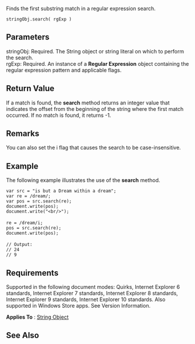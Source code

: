 Finds the first substring match in a regular expression search.

 stringObj.search( rgExp )

==Parameters==
; stringObj: Required. The String object or string literal on which to perform the search.
; rgExp: Required. An instance of a '''Regular Expression''' object containing the regular expression pattern and applicable flags.

==Return Value==
If a match is found, the '''search''' method returns an integer value that indicates the offset from the beginning of the string where the first match occurred. If no match is found, it returns -1.


==Remarks==
You can also set the i flag that causes the search to be case-insensitive.


==Example==
The following example illustrates the use of the '''search''' method.

 var src = "is but a Dream within a dream";
 var re = /dream/;
 var pos = src.search(re);
 document.write(pos);
 document.write("&lt;br/&gt;");
 
 re = /dream/i;
 pos = src.search(re);
 document.write(pos);
 
 // Output: 
 // 24 
 // 9

==Requirements==
Supported in the following document modes: Quirks, Internet Explorer 6 standards, Internet Explorer 7 standards, Internet Explorer 8 standards, Internet Explorer 9 standards, Internet Explorer 10 standards. Also supported in Windows Store apps. See Version Information.

'''Applies To''' : [[Objects/String|String Object]]


==See Also==

              

              

              

              

              

              

              
